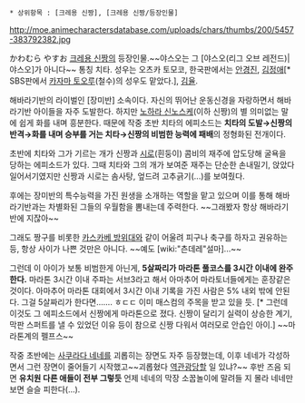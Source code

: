  * 상위항목 : [크레용 신짱], [크레용 신짱/등장인물]

http://moe.animecharactersdatabase.com/uploads/chars/thumbs/200/5457-383792382.jpg

かわむら やすお
[[크레용 신짱]]의 등장인물.~~야스오는 그 [야스오(리그 오브 레전드)|야스오]가 아니다~~ 통칭 치타. 성우는 오츠카 토모코, 한국판에서는 [[안경진]], [[김정애]][* SBS판에서 [[카자마 토오루]](철수)의 성우도 맡았다.], [[김율]].

해바라기반의 라이벌인 [장미반] 소속이다. 자신의 뛰어난 운동신경을 자랑하면서 해바라기반 아이들을 자주 도발한다. 하지만 [[노하라 신노스케]](이하 신짱)의 별 의미없는 말에 쉽게 화를 내며 흥분한다. 때문에 작중 초반 치타의 에피소드는 '''치타의 도발→신짱의 반격→화를 내며 승부를 거는 치타→신짱의 비범한 능력에 패배'''의 정형화된 전개이다.

초반에 치타와 그가 기르는 개가 신짱과 [[시로]](흰둥이) 콤비의 재주에 압도당해 굴욕을 당하는 에피소드가 있다. 그때 치타와 그의 개가 보여준 재주는 단순한 손내밀기, 앉았다 일어서기였지만 신짱과 시로는 솜사탕, 엎드려 고추긁기(...)를 보여줬다.

후에는 장미반의 특수능력을 가진 원생을 소개하는 역할을 맡고 있으며 이를 통해 해바라기반과는 차별화된 그들의 우월함을 뽐내는데 주력한다. ~~그래봤자 항상 해바라기반에 지잖아~~ 

그래도 짱구를 비롯한 [[카스카베 방위대]]와 같이 어울려 피구나 축구를 하자고 권유하는 등, 항상 사이가 나쁜 것만은 아니다. ~~예도 [wiki:"츤데레"설마]...~~

그런데 이 아이가 보통 비범한게 아닌게, '''5살짜리가 마라톤 풀코스를 3시간 이내에 완주한다.''' 마라톤 3시간 이내 주파는 서브3라고 해서 아마추어 마라토너들에게는 훈장같은 것이다. 아마추어 마라톤 대회에서 3시간 이내 기록을 가진 사람은 5% 내외 밖에 안된다. 그걸 5살짜리가 한다면……. ㅎㄷㄷ 이미 매스컴의 주목을 받고 있을 듯. [* 그런데 이것도 그 에피소드에서 신짱에게 마라톤으로 졌다. 신짱이 달리기 실력이 상승한 계기, 막판 스퍼트를 낼 수 있었던 이유 등이 참으로 신짱 다워서 여러모로 안습인 아이.] ~~마라톤계의 펠프스~~

작중 초반에는 [[사쿠라다 네네]]를 괴롭히는 장면도 자주 등장했는데, 이후 네네가 각성하면서 그런 장면이 줄어들기 시작했고~~괴롭혔다 [[역관광]]당할 일 있냐?~~ 후반 즈음 되면 '''유치원 다른 애들이 전부 그렇듯''' 언제 네네의 막장 소꿉놀이에 말려들 지 몰라 네네만 보면 슬슬 피한다(...).
